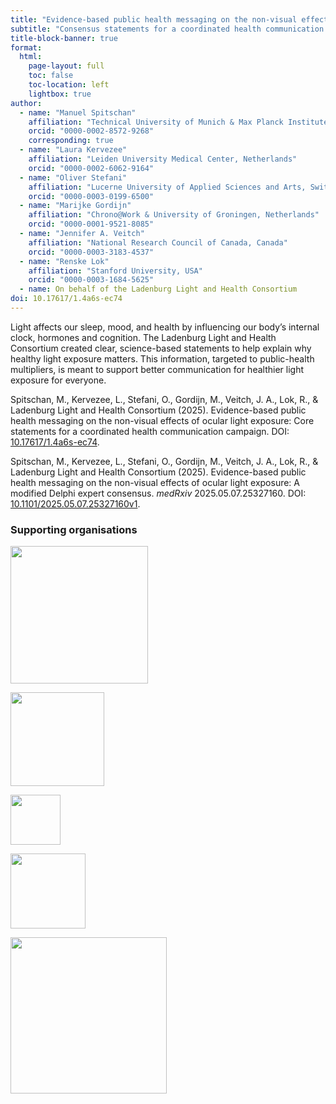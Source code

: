 ```yaml
---
title: "Evidence-based public health messaging on the non-visual effects of ocular light exposure"
subtitle: "Consensus statements for a coordinated health communication campaign"
title-block-banner: true
format:
  html:
    page-layout: full
    toc: false
    toc-location: left
    lightbox: true
author:
  - name: "Manuel Spitschan"
    affiliation: "Technical University of Munich & Max Planck Institute for Biological Cybernetics, Germany"
    orcid: "0000-0002-8572-9268"
    corresponding: true
  - name: "Laura Kervezee"
    affiliation: "Leiden University Medical Center, Netherlands"
    orcid: "0000-0002-6062-9164"
  - name: "Oliver Stefani"
    affiliation: "Lucerne University of Applied Sciences and Arts, Switzerland"
    orcid: "0000-0003-0199-6500"
  - name: "Marijke Gordijn"
    affiliation: "Chrono@Work & University of Groningen, Netherlands"
    orcid: "0000-0001-9521-8085"
  - name: "Jennifer A. Veitch"
    affiliation: "National Research Council of Canada, Canada"
    orcid: "0000-0003-3183-4537"
  - name: "Renske Lok"
    affiliation: "Stanford University, USA"
    orcid: "0000-0003-1684-5625"
  - name: On behalf of the Ladenburg Light and Health Consortium
doi: 10.17617/1.4a6s-ec74
---
```


Light affects our sleep, mood, and health by influencing our body’s internal clock, hormones and cognition. The Ladenburg Light and Health Consortium created clear, science-based statements to help explain why healthy light exposure matters. This information, targeted to public-health multipliers, is meant to support better communication for healthier light exposure for everyone.

::: {.callout-note title="Citing this resource"}
Spitschan, M., Kervezee, L., Stefani, O., Gordijn, M., Veitch, J. A., Lok, R., & Ladenburg Light and Health Consortium (2025). Evidence-based public health messaging on the non-visual effects of ocular light exposure: Core statements for a coordinated health communication campaign. DOI: [10.17617/1.4a6s-ec74](https://doi.org/10.17617/1.4a6s-ec74).
:::

::: {.callout-tip title="Preprint on the consensus statements" icon=false}
Spitschan, M., Kervezee, L., Stefani, O., Gordijn, M., Veitch, J. A., Lok, R., & Ladenburg Light and Health Consortium (2025). Evidence-based public health messaging on the non-visual effects of ocular light exposure: A modified Delphi expert consensus. *medRxiv* 2025.05.07.25327160. DOI: [10.1101/2025.05.07.25327160v1](https://www.medrxiv.org/content/10.1101/2025.05.07.25327160v1).
:::

### Supporting organisations

::: {layout-ncol=5}
[![](assets/logo-cie.png){width=220}](https://cie.co.at/)

[![](assets/logo-slrch.png){width=150}](https://slrch.org/)

[![](assets/logo-dla.png){width=80}](https://daylight.academy/)

[![](assets/logo-glg.png){width=120}](https://www.goodlightgroup.org/)

[![](assets/logo-cet.png){width=250}](https://cet.org/)
:::

